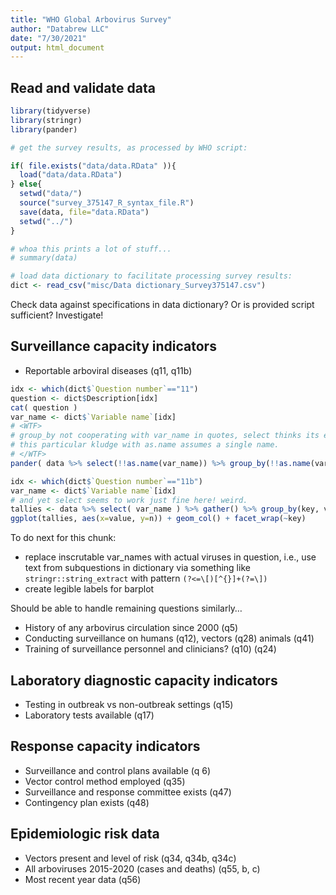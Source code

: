 ```yaml
---
title: "WHO Global Arbovirus Survey"
author: "Databrew LLC"
date: "7/30/2021"
output: html_document
---
```


## Read and validate data

```r

library(tidyverse)
library(stringr)
library(pander)

# get the survey results, as processed by WHO script:

if( file.exists("data/data.RData" )){
  load("data/data.RData")
} else{
  setwd("data/")
  source("survey_375147_R_syntax_file.R")
  save(data, file="data.RData")
  setwd("../")
}

# whoa this prints a lot of stuff...
# summary(data)

# load data dictionary to facilitate processing survey results:
dict <- read_csv("misc/Data dictionary_Survey375147.csv")

```

Check data against specifications in data dictionary? 
Or is provided script sufficient? Investigate!

## Surveillance capacity indicators

- Reportable arboviral diseases (q11, q11b)

```r

idx <- which(dict$`Question number`=="11")
question <- dict$Description[idx]
cat( question )
var_name <- dict$`Variable name`[idx] 
# <WTF>
# group_by not cooperating with var_name in quotes, select thinks its external, AND
# this particular kludge with as.name assumes a single name. 
# </WTF>
pander( data %>% select(!!as.name(var_name)) %>% group_by(!!as.name(var_name)) %>% tally )

idx <- which(dict$`Question number`=="11b")
var_name <- dict$`Variable name`[idx]
# and yet select seems to work just fine here! weird.
tallies <- data %>% select( var_name ) %>% gather() %>% group_by(key, value) %>% tally
ggplot(tallies, aes(x=value, y=n)) + geom_col() + facet_wrap(~key)

```

To do next for this chunk:

- replace inscrutable var_names with actual viruses in question, i.e., use text from subquestions in dictionary via something like `stringr::string_extract` with pattern `(?<=\[)[^{}]+(?=\])`
- create legible labels for barplot

Should be able to handle remaining questions similarly...

- History of any arbovirus circulation since 2000 (q5)
- Conducting surveillance on humans (q12),  vectors (q28) animals (q41)
- Training of surveillance personnel and clinicians? (q10) (q24)

## Laboratory diagnostic capacity indicators

- Testing in outbreak vs non-outbreak settings (q15)
- Laboratory tests available (q17)

## Response capacity indicators

- Surveillance and control plans available (q 6)
- Vector control method employed (q35)
-  Surveillance and response committee exists (q47)
-  Contingency plan exists (q48)

## Epidemiologic risk data

- Vectors present and level of risk (q34, q34b, q34c)
- All arboviruses 2015-2020 (cases and deaths) (q55, b, c)
- Most recent year data (q56)
